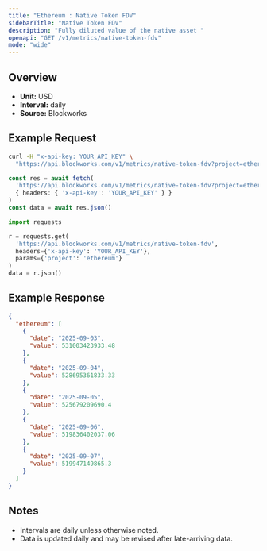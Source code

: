 ```yaml
---
title: "Ethereum : Native Token FDV"
sidebarTitle: "Native Token FDV"
description: "Fully diluted value of the native asset "
openapi: "GET /v1/metrics/native-token-fdv"
mode: "wide"
---
```


## Overview

- **Unit:** USD
- **Interval:** daily
- **Source:** Blockworks

## Example Request

<CodeGroup>

```bash cURL
curl -H "x-api-key: YOUR_API_KEY" \
  "https://api.blockworks.com/v1/metrics/native-token-fdv?project=ethereum"
```

```typescript TypeScript
const res = await fetch(
  'https://api.blockworks.com/v1/metrics/native-token-fdv?project=ethereum',
  { headers: { 'x-api-key': 'YOUR_API_KEY' } }
)
const data = await res.json()
```

```python Python
import requests

r = requests.get(
  'https://api.blockworks.com/v1/metrics/native-token-fdv',
  headers={'x-api-key': 'YOUR_API_KEY'},
  params={'project': 'ethereum'}
)
data = r.json()
```

</CodeGroup>

## Example Response

```json
{
  "ethereum": [
    {
      "date": "2025-09-03",
      "value": 531003423933.48
    },
    {
      "date": "2025-09-04",
      "value": 528695361833.33
    },
    {
      "date": "2025-09-05",
      "value": 525679209690.4
    },
    {
      "date": "2025-09-06",
      "value": 519836402037.06
    },
    {
      "date": "2025-09-07",
      "value": 519947149865.3
    }
  ]
}
```

## Notes
- Intervals are daily unless otherwise noted.
- Data is updated daily and may be revised after late-arriving data.
